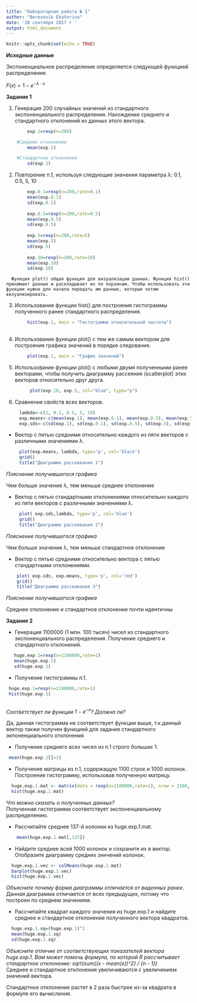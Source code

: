 ```yaml
---
title: "Лабораторная работа № 1"
author: "Berezovik Ekaterina"
date: '28 сентября 2017 г '
output: html_document
---
```


```r
knitr::opts_chunk$set(echo = TRUE)
```

 **Исходные данные**

Экспоненциальное распределение определяется следующей функцией распределения: 

  $F(x)=1-e^{-λ⋅x}$
  
  

 **Задание 1**
 
 1. Генерация 200 случайных значений из стандартного экспоненциального распределения. Нахождение среднего и стандартного отклонений из данных этого вектора. 
 
```r
 
        exp.1=rexp(n=200)  

    #Среднее отклонение
        mean(exp.1)   

    #Стандартное отклонение
        sd(exp.1)
```

 2. Повторение п.1, используя следующие значения параметра λ: 0.1, 0.5, 5, 10
 
```r
        exp.0.1=rexp(n=200,rate=0.1)   
        mean(exp.0.1)  
        sd(exp.0.1)  
 
        exp.0.5=rexp(n=200,rate=0.5)   
        mean(exp.0.5)  
        sd(exp.0.5)  
 
        exp.5=rexp(n=200,rate=5)   
        mean(exp.5)  
        sd(exp.5)  
 
        exp.10=rexp(n=200,rate=10)   
        mean(exp.10)   
        sd(exp.10) 
```
 
 
```
  Функция plot() общая функция для визуализации данных. Функция hist() принимает данные и раскладывает их по корзинам. Чтобы использовать эти функции нужно для начала передать им данные, которые хотим визуализировать.
```

 3. Использование функции hist() для построения гистограммы полученного ранее стандартного распределения.

```r
        hist(exp.1, main = "Гистограмма относительной частоты")
       
```

 4. Использование функции plot() с тем же самым вектором для построения графика значений в порядке следования.

```r
        plot(exp.1, main = "График значений")
```

 5. Использование функции plot() с любыми двумя полученными ранее векторами, чтобы получить диаграмму рассеяния (scatterplot) этих векторов относительно друг друга.

```r
         plot(exp.10, exp.5, col="blue", type="p")

```

 6. Сравнение свойств всех векторов. 

```r
     lambda<-c(1, 0.1, 0.5, 5, 10)
     exp.means<-c(mean(exp.1), mean(exp.0.1), mean(exp.0.5), mean(exp.5), mean(exp.10))
     exp.sds<-c(sd(exp.1), sd(exp.0.1), sd(exp.0.5), sd(exp.5), sd(exp.10))
```

  + Вектор с пятью средними относительно каждого из   пяти векторов с различными значениями λ.
```r
     plot(exp.means, lambda, type='p', col='black')
     grid()
     title("Диаграмма рассеивания 1")
```
 
  *Пояснение получившегося графика*  
  
  Чем больше значение λ, тем меньше среднее отклонение
 
  + Вектор с пятью стандартными отклонениями  относительно каждого из пяти векторов 
    с различными значениями λ.
    
```r
     plot( exp.sds,lambda, type='p', col='blue')
     grid()
     title("Диаграмма рассеивания 2")
```  
    
    
  *Пояснение получившегося графика*    
  
  Чем больше значение λ, тем меньше стандартное отклонение
  
  
  + Вектор с пятью средними относительно вектора с пятью стандартными отклонениями.

```r
    plot( exp.sds, exp.means, type='p', col='red')
    grid()
    title("Диаграмма рассеивания 3")
```  
 
 
  *Пояснение получившегося графика*   
 
  Среднее отклонение и стандартное отклонение почти идентичны
  
  
   **Задание 2**
   
- Генерация  1100000 (1 млн. 100 тысяч) чисел из стандартного экспоненциального распределения. Получение среднего и стандартного отклонений.
  
```r
   huge.exp.1=rexp(n=1100000,rate=1)
   mean(huge.exp.1)
   sd(huge.exp.1)
```   
   
- Получение гистограммы п.1.

```r
   
 huge.exp.1=rexp(n=1100000,rate=1)
 hist(huge.exp.1)
 
```


 *Соответствует ли  функции $1-e^{-x}$? Должна   ли?*   

 Да, данная гистограмма не соответствует функции выше, т.к.данный вектор также получен функцией для задания стандартного экпоненциального отклонения
 
  
- Получение среднего всех чисел из п.1 строго больших 1. 

 ```r
  mean(huge.exp.1[]>1)
 ```

- Получение матрицы из п.1, содержащую 1100 строк и 1000 колонок. Построение гистограмму, использовав полученную матрицу. 

```r
  huge.exp.1.mat <- matrix(data = rexp(n=1100000,rate=1), nrow = 1100, ncol = 1000)
  hist(huge.exp.1.mat)
```


*Что можно сказать о полученных данных?*  
Полученная гистограмма соответствует экспоненциальному распределению.

- Рассчитайте среднее 137-й колонки из huge.exp.1.mat.

```r
    mean(huge.exp.1.mat[,137])
```

- Найдите среднее всей 1000 колонок и сохраните их в вектор. Отобразите диаграмму средних зннчений колонок. 

```r
  huge.exp.1.vec <- colMeans(huge.exp.1.mat)
  barplot(huge.exp.1.vec)
  hist(huge.exp.1.vec)

```       

*Объясните почему форма диаграммы отличается от виденных ранее.*
Данная диаграмма отличается от всех предыдущих, потому что построен по среднем значениям.

- Рассчитайте квадрат каждого значения из huge.exp.1 и найдите среднее и стандартное отклонение полученного вектора квадратов. 

```r
  huge.exp.1.sq=(huge.exp.1)^2  
  mean(huge.exp.1.sq) 
  sd(huge.exp.1.sq) 
```

*Объясните отличие от соответствующих показателей вектора huge.exp.1. Вам может помочь формула, по которой R рассчитывает стандартное отклонение: sqrt(sum{(x - mean(x))^2} / {n - 1})*  
Среднее и стандартное отклонения увеличиваются с увеличением значений вектора.     

Стандартное отклонение растет в 2 раза быстрее из-за квадрата в формуле его вычисления.
 